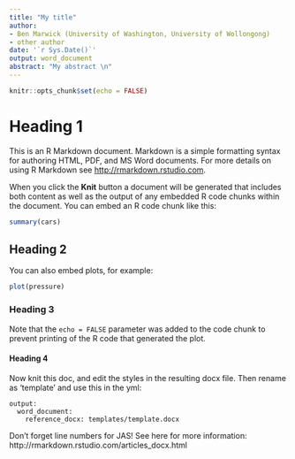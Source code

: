 ```yaml
---
title: "My title"
author:
- Ben Marwick (University of Washington, University of Wollongong)
- other author
date: '`r Sys.Date()`'
output: word_document
abstract: "My abstract \n"
---
```


```r
knitr::opts_chunk$set(echo = FALSE)
```

# Heading 1

This is an R Markdown document. Markdown is a simple formatting syntax for authoring HTML, PDF, and MS Word documents. For more details on using R Markdown see <http://rmarkdown.rstudio.com>.

When you click the **Knit** button a document will be generated that includes both content as well as the output of any embedded R code chunks within the document. You can embed an R code chunk like this:

```r
summary(cars)
```

## Heading 2

You can also embed plots, for example:

```r
plot(pressure)
```

### Heading 3

Note that the `echo = FALSE` parameter was added to the code chunk to prevent printing of the R code that generated the plot.

#### Heading 4

Now knit this doc, and edit the styles in the resulting docx file. Then rename as 'template' and use this in the yml:

```
output:
  word_document:
    reference_docx: templates/template.docx
```

Don't forget line numbers for JAS! See here for more information: http://rmarkdown.rstudio.com/articles_docx.html
